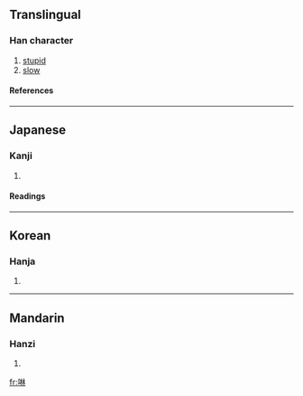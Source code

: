 ==Translingual==
===Han character===
{{Han char|rn=30|rad=口|as=08|sn=11|four=|canj=口木木 (RDD)}}
# [[stupid]]
# [[slow]]
====References====
{{Han ref|kx=0195.030|dkj=03806|dj=0416.030|hdz=10637.070|uh=5549|ud=21833}}
----
==Japanese==
===Kanji===
{{ja-kanji|grade=|rs=口08}}
# {{defn|Japanese}} 
====Readings====
{{ja-readings|on=[[らん]] (ran)|kun=[[かまびすしい]] (kamabisushii), [[むさぼる]] (musaboru)}}
----
==Korean==
===Hanja===
{{ko-hanja|hangeul=람|rv=ram|mr=ram}}
# {{defn|Korean}}
----
==Mandarin==
===Hanzi===
{{cmn-hanzi|pin=[[lán]] (lan2)|wg=lan<sup>2</sup>}}
# {{defn|Mandarin}}

[[fr:啉]]
